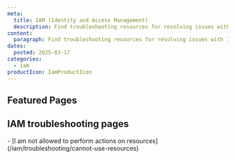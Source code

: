 ```yaml
---
meta:
  title: IAM (Identity and Access Management)
  description: Find troubleshooting resources for resolving issues with IAM.
content:
  paragraph: Find troubleshooting resources for resolving issues with IAM.
dates:
  posted: 2025-03-17
categories:
  - iam
productIcon: IamProductIcon
---
```


<ProductHeader
  productName="IAM troubleshooting"
  productLogo="iam"
  description="Discover how to solve the most common issues with Scaleway IAM."
/>

## Featured Pages

<Grid>
    <Card
      title="IAM FAQ"
      description="General info on Scaleway IAM."
      url="/iam/faq"
      label="See more"
    />
    <Card
      title="Understanding Scaleway IAM"
      description="A detailed overview of IAM features."
      url="/iam/reference-content/overview/"
      label="See more"
    />
    <Card
      title="Understanding IAM Policies"
      description="Detailed information about IAM policies."
      url="/iam/reference-content/policy/"
      label="See more"
    />
</Grid>
<Grid>
    <Card
      title="Using IAM API keys with Object Storage"
      description="This page explains how to use IAM API keys with Object Storage"
      url="/iam/api-cli/using-api-key-object-storage/"
      label="See more"
    />
    <Card
      title="Permission sets reference"
      description="Explore how to define and manage permissions for access control."
      url="/iam/reference-content/permission-sets/"
      label="See more"
    />
</Grid>

## IAM troubleshooting pages

<LinksList>
  - [I am not allowed to perform actions on resources](/iam/troubleshooting/cannot-use-resources)
</LinksList>
